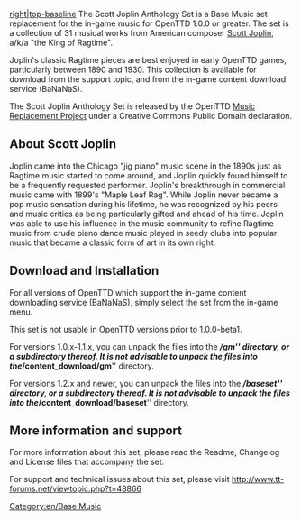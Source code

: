 {{en/-}}{{en/TOC left}} [[File:en/Joplin-150x150.png|right|top-baseline]]
The Scott Joplin Anthology Set is a Base Music set replacement for the in-game music for OpenTTD 1.0.0 or greater. The set is a collection of 31 musical works from American composer [http://en.wikipedia.org/wiki/Scott_Joplin Scott Joplin], a/k/a "the King of Ragtime". 

Joplin's classic Ragtime pieces are best enjoyed in early OpenTTD games, particularly between 1890 and 1930. This collection is available for download from the support topic, and from the in-game content download service (BaNaNaS). 

The Scott Joplin Anthology Set is released by the OpenTTD [[en/Archive/Community/Music replacement project | Music Replacement Project]] under a Creative Commons Public Domain declaration. 
{{en/-}}
== About Scott Joplin ==
Joplin came into the Chicago "jig piano" music scene in the 1890s just as Ragtime music started to come around, and Joplin quickly found himself to be a frequently requested performer. Joplin's breakthrough in commercial music came with 1899's "Maple Leaf Rag". While Joplin never became a pop music sensation during his lifetime, he was recognized by his peers and music critics as being particularly gifted and ahead of his time. Joplin was able to use his influence in the music community to refine Ragtime music from crude piano dance music played in seedy clubs into popular music that became a classic form of art in its own right.

== Download and Installation == 
For all versions of OpenTTD which support the in-game content downloading  service (BaNaNaS), simply select the set from the in-game menu. 

This set is not usable in OpenTTD versions prior to 1.0.0-beta1. 

For versions 1.0.x-1.1.x, you can unpack the files into the '''''/gm''''' directory, or a subdirectory thereof. It is not advisable to unpack the files into the '''''/content_download/gm''''' directory. 

For versions 1.2.x and newer, you can unpack the files into the '''''/baseset''''' directory, or a subdirectory thereof. It is not advisable to unpack the files into the '''''/content_download/baseset''''' directory. 

== More information and support ==
For more information about this set, please read the Readme, Changelog and License files that accompany the set.

For support and technical issues about this set, please visit 
http://www.tt-forums.net/viewtopic.php?t=48866

[[Category:en/Base Music]]